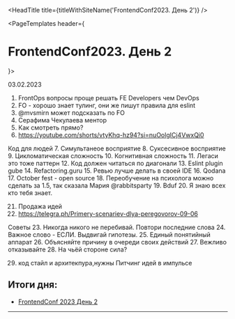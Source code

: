
<HeadTitle title={titleWithSiteName('FrontendConf2023. День 2')} />

<PageTemplates header={<h1>FrontendConf2023. День 2</h1>}>

  03.02.2023

  1. FrontOps вопросы проще решать FE Developers чем DevOps
  2. FO - хорошо знает тулинг, они же пишут правила для eslint
  3. @mvsmirn может подсказать по FO
  4. Серафима Чекулаева ментор
  5. Как смотреть прямо?
  6. https://youtube.com/shorts/vtyKhq-hz94?si=nuOolgICj4VwxQi0

  Код для людей
  7. Симультанеое восприятие
  8. Суксесивное восприятие
  9. Цикломатическая сложность
  10. Когнитивная сложность
  11. Легаси это тоже паттерн
  12. Код должен читаться по диагонали
  13. Eslint plugin gube
  14. Refactoring.guru
  15. Ревью лучше делать в своей IDE
  16. Qodana
  17. October fest - open source
  18. Переобучение на психолога можно сделать за 1.5, так сказала Мария @rabbitsparty
  19. Bduf
  20. Я знаю всех кто тебя знает.

  21. Продажа идей
  22. https://telegra.ph/Primery-scenariev-dlya-peregovorov-09-06

  Советы
  23. Никогда никого не перебивай. Повтори последние слова
  24. Важное слово - ЕСЛИ. Выдвигай гипотезы.
  25. Единый понятийный аппарат
  26. Объясняйте причину в очереди своих действий
  27. Вежливо отказывайте
  28. На чьёй стороне сила?

  29. код стайл и архитекпура,нужны
  Питчинг идей в импульсе

  ## Итоги дня:

  - <a className="link link-primary" href="https://vk.com/album-163338141_296550542" target='_blank'>FrontendConf 2023 День 2</a>

  ---
</PageTemplates>
